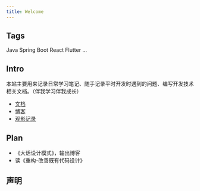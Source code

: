 ```yaml
---
title: Welcome
---
```


## Tags

<span className="badge badge--success margin-right--md shadow--tl">Java</span>
<span className="badge badge--info margin-right--md shadow--tl">Spring Boot</span>
<span className="badge badge--warning margin-right--md shadow--tl">React</span>
<span className="badge badge--danger margin-right--md shadow--tl">Flutter</span>
<span className="badge badge--success margin-right--md shadow--tl">...</span>

## Intro

本站主要用来记录日常学习笔记、随手记录平时开发时遇到的问题、编写开发技术相关文档。（伴我学习伴我成长）

- [文档](/docs/hello)
- [博客](/blog)
- [观影记录](/movies-record)

## Plan
<ShadowBox title='十月份到年底学习计划'>
  <ul>
    <li>《大话设计模式》，输出博客</li>
    <li>读《重构-改善既有代码设计》</li>
  </ul>
</ShadowBox>

## 声明
<CreativeCommons />




